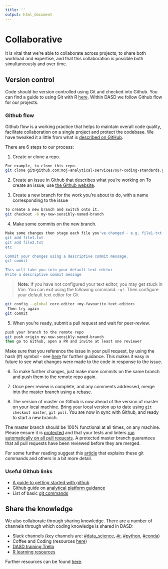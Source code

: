 ```yaml
---
title: ''
output: html_document
---
```


# Collaborative {#collaborate}

It is vital that we're able to collaborate across projects, to share both workload and expertise, and that this collaboration is possible both simultaneously and over time.

## Version control {#versioncontrol}
Code should be version controlled using Git and checked into Github.
You can find a guide to using Git with R [here](http://happygitwithr.com/). Within DASD we follow Github flow for our projects. 

### Github flow{-#flow}  

Github flow is a working practice that helps to maintain overall code quality, facilitate collaboration on a single project  and protect the codebase. We have tweaked it a little from what is [described on GitHub][231].

There are 6 steps to our process:  

1. Create or clone a repo.
```sh
For example, to clone this repo.
git clone git@github.com:moj-analytical-services/our-coding-standards.git
```

2. Create an issue in Github that describes what you're working on
To create an issue, use [the Github website](https://guides.github.com/features/issues/).

3. Create a new branch for the work you're about to do, with a name corresponding to the issue
```sh
To create a new branch and switch onto it.
git checkout -b my-new-sensibly-named-branch
```

4. Make some commits on the new branch.
```sh
Make some changes then stage each file you've changed - e.g. file1.txt and file2.txt.
git add file1.txt
git add file2.txt
etc

Commit your changes using a descriptive commit message.
git commit

This will take you into your default text editor
Write a descriptive commit message
```
>**Note:**
>If you have not configured your text editor, you may get stuck in Vim. You can exit using the following command: `:q!`. Then configure your default text editor for Git

```sh
git config --global core.editor <my-favourite-text-editor>
 Then try again
git commit
```

5. When you're ready, submit a pull request and wait for peer-review.
```sh
push your branch to the remote repo
git push origin my-new-sensibly-named-branch
then go to Github, open a PR and invite at least one reviewer
```

Make sure that you reference the issue in your pull request, by using the hash (#) symbol - see [here](https://help.github.com/articles/autolinked-references-and-urls/) for further guidance.  This makes it easy in future to see what changes were made to the code in response to the issue.

6. To make further changes, just make more commits on the same branch and push them to the remote repo again.

7. Once peer review is complete, and any comments addressed, merge into the master branch using a [rebase](https://github.com/blog/2243-rebase-and-merge-pull-requests).

8. The version of master on Github is now ahead of the version of master on your local machine.  Bring your local version up to date using `git checkout master`, `git pull`.  You are now in sync with Github, and ready to start a new branch.

The master branch should be 100% functional at all times, on any machine.  Please ensure it is [protected](https://help.github.com/articles/about-protected-branches/) and that your tests and linters [run automatically on all pull requests](https://help.github.com/en/actions/automating-your-workflow-with-github-actions).  A protected master branch guarantees that all pull requests have been reviewed before they are merged.

For some further reading suggest this [article][232] that explains these git commands and others in a bit more detail.

[231]: https://guides.github.com/introduction/flow/
[232]: https://gist.github.com/blackfalcon/8428401
[233]:https://jennybc.github.io/2014-05-12-ubc/ubc-r/session2.4_github.html
[234]:https://user-guidance.services.alpha.mojanalytics.xyz/github.html#creating-your-project-repo-on-github
[235]:https://guides.github.com/introduction/git-handbook/

### Useful Github links {-#gitlink}

* [A guide to getting started with github][233]  
* Github guide on [analytical platform guidance][234]  
* List of basic [git commands][235] 

## Share the knowledge {#knowledge}

We also collaborate through sharing knowledge. There are a number of channels through which coding knowledge is shared in DASD:  

* Slack channels (key channels are: [#data_science][236], [#r][237], [#python][239], [#conda][2312])  
* Coffee and Coding (resources [here][239])  
* [DASD training Trello][2310]  
* [R learning resources][2311]

Further resources can be found [here](#ksresources).

[236]: https://app.slack.com/client/T1PU1AP6D/C1Z8Q18LS
[237]: https://app.slack.com/client/T1PU1AP6D/C1PUCG719
[238]: https://app.slack.com/client/T1PU1AP6D/C1Q09V86S
[239]: https://github.com/moj-analytical-services/Coffee-and-Coding
[2310]: https://trello.com/b/zAwm6sCc/dasd-training
[2311]: https://docs.google.com/document/d/1R4hBMf26T9HEnCdVz56PpZhwiCv5RhberYL3BxOSKsA/edit
[2312]: https://app.slack.com/client/T1PU1AP6D/CSP8603CK